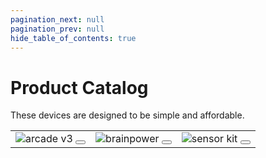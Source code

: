 ```yaml
---
pagination_next: null
pagination_prev: null
hide_table_of_contents: true
---
```





# Product Catalog

These devices are designed to be simple and affordable.

<div style={{display: 'block',  justifyContent: 'center', alignItems: 'center', textAlign: 'center'}}>

<table>
<td>
    <Zoom>
    <img alt="arcade v3" src="/img/catalog/arcade-v3-front.jpg" />
    </Zoom>
    <Button
    style={{ margin: "10px" }}
    label="Arcade V3"
    link="arcade"
    />
</td>
<td>
    <Zoom>
    <img alt="brainpower" src="/img/catalog/brainpower-front.png" />
    </Zoom>
    <Button
    style={{ margin: "10px" }}
    label="BrainPower"
    link="brainpower"
    />
</td>
<td>
    <Zoom>
    <img alt="sensor kit" src="/img/catalog/arcade-v3-front.jpg" />
    </Zoom>
    <Button
    style={{ margin: "10px" }}
    label="Sensor Kit"
    link="sensor-kit"
    />
</td>
</table>
</div>
